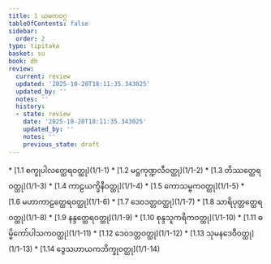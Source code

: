 ```yaml
---
title: 1 ယမကဝဂ္ဂ
tableOfContents: false
sidebar:
  order: 2
type: tipitaka
basket: su
book: dh
review:
  current: review
  updated: '2025-10-20T18:11:35.343025'
  updated_by: ''
  notes: ''
  history:
  - state: review
    date: '2025-10-20T18:11:35.343025'
    updated_by: ''
    notes: ''
    previous_state: draft
---
```



<DynamicBreadcrumb />


<ReviewStatus review={frontmatter.review} showDetails={true} />

<HypothesisAnnotation frontmatter={frontmatter} />



<TableOfContents book="dh" section="1">
* [1.1 စက္ခုပါလတ္ထေရဝတ္ထု](1/1-1)
* [1.2 မဋ္ဌကုဏ္ဍလီဝတ္ထု](1/1-2)
* [1.3 တိဿတ္ထေရဝတ္ထု](1/1-3)
* [1.4 ကာဠယက္ခိနီဝတ္ထု](1/1-4)
* [1.5 ကောသမ္ဗကဝတ္ထု](1/1-5)
* [1.6 မဟာကာဠတ္ထေရဝတ္ထု](1/1-6)
* [1.7 ဒေဝဒတ္တဝတ္ထု](1/1-7)
* [1.8 သာရိပုတ္တတ္ထေရဝတ္ထု](1/1-8)
* [1.9 နန္ဒတ္ထေရဝတ္ထု](1/1-9)
* [1.10 စုန္ဒသူကရိကဝတ္ထု](1/1-10)
* [1.11 ဓမ္မိကော်ပါသကဝတ္ထု](1/1-11)
* [1.12 ဒေဝဒတ္တဝတ္ထု](1/1-12)
* [1.13 သုမနဒေဝီဝတ္ထု](1/1-13)
* [1.14 ဒွေသဟာယကဘိက္ခုဝတ္ထု](1/1-14)
</TableOfContents>